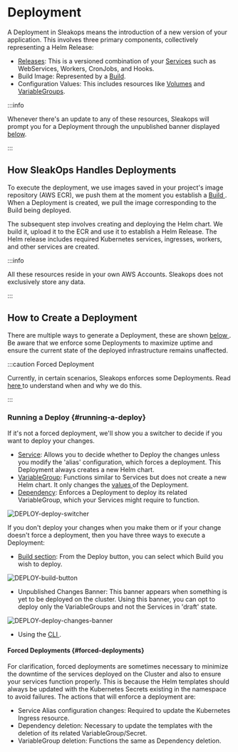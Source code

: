 # Deployment

A Deployment in Sleakops means the introduction of a new version of your application. This involves three primary components, collectively representing a Helm Release:
- [Releases](/deployment/release.mdx): This is a versioned combination of your [Services](/service) such as WebServices, Workers, CronJobs, and Hooks.
- Build Image: Represented by a [Build](/project/build).
- Configuration Values: This includes resources like [Volumes](/cluster/volumes.mdx) and [VariableGroups](/vargroup).

:::info

Whenever there's an update to any of these resources, Sleakops will prompt you for a Deployment through the unpublished banner displayed [below](#unpublished-banner).

:::

## How SleakOps Handles Deployments

To execute the deployment, we use images saved in your project's image repository (AWS ECR), we push them at the moment you establish a [Build ](/project/build). When a Deployment is created, we pull the image corresponding to the Build being deployed. 

The subsequent step involves creating and deploying the Helm chart. We build it, upload it to the ECR and use it to establish a Helm Release. The Helm release includes required Kubernetes services, ingresses, workers, and other services are created.

:::info

All these resources reside in your own AWS Accounts. Sleakops does not exclusively store any data.

:::

## How to Create a Deployment

There are multiple ways to generate a Deployment, these are shown [below ](#running-a-deploy). Be aware that we enforce some Deployments to maximize uptime and ensure the current state of the deployed infrastructure remains unaffected.

:::caution Forced Deployment

Currently, in certain scenarios, Sleakops enforces some Deployments. Read [here ](#forced-deployments) to understand when and why we do this.

:::

### Running a Deploy {#running-a-deploy}

If it's not a forced deployment, we'll show you a switcher to decide if you want to deploy your changes.

- [Service](/service/index.mdx): Allows you to decide whether to Deploy the changes unless you modify the 'alias' configuration, which forces a deployment. This Deployment always creates a new Helm chart.
- [VariableGroup](/vargroup): Functions similar to Services but does not create a new Helm chart. It only changes the [values ](https://helm.sh/docs/chart_best_practices/values/) of the Deployment.
- [Dependency](/dependency): Enforces a Deployment to deploy its related VariableGroup, which your Services might require to function.

<Zoom overlayBgColorEnd="rgba(255, 255, 255, 0.8)">
  <img src="/img/deployment/DEPLOY-deploy-switcher.png" alt="DEPLOY-deploy-switcher" style={{ height: '125px', width: 'auto' }}/>
</Zoom>

If you don't deploy your changes when you make them or if your change doesn't force a deployment, then you have three ways to execute a Deployment:

- [Build section](/project/build): From the Deploy button, you can select which Build you wish to deploy.
<Zoom overlayBgColorEnd="rgba(255, 255, 255, 0.8)">
  <img src="/img/deployment/DEPLOY-build-button.png" alt="DEPLOY-build-button" style={{ height: '250px', width: 'auto' }}/>
</Zoom>

<a id="unpublished-banner"></a>
- Unpublished Changes Banner: This banner appears when something is yet to be deployed on the cluster. Using this banner, you can opt to deploy only the VariableGroups and not the Services in 'draft' state.
<Zoom overlayBgColorEnd="rgba(255, 255, 255, 0.8)">
  <img src="/img/deployment/DEPLOY-deploy-changes-banner.png" alt="DEPLOY-deploy-changes-banner" style={{ height: '350px', width: 'auto' }}/>
</Zoom>

- Using the [CLI ](/cli).

#### Forced Deployments {#forced-deployments}

For clarification, forced deployments are sometimes necessary to minimize the downtime of the services deployed on the Cluster and also to ensure your services function properly. This is because the Helm templates should always be updated with the Kubernetes Secrets existing in the namespace to avoid failures. The actions that will enforce a deployment are:

- Service Alias configuration changes: Required to update the Kubernetes Ingress resource.
- Dependency deletion: Necessary to update the templates with the deletion of its related VariableGroup/Secret.
- VariableGroup deletion: Functions the same as Dependency deletion.
